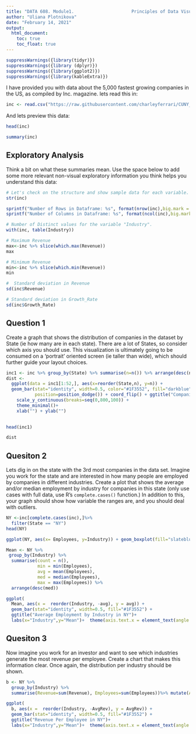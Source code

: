 ---
title: "DATA 608. Module1.                      Principles of Data Visualization and Introduction to ggplot2 "
author: "Uliana Plotnikova"
date: "February 14, 2021"
output: 
  html_document:
    toc: true
    toc_float: true
---
                               
                               
                    
  
  
```{r echo=FALSE}
suppressWarnings({library(tidyr)})
suppressWarnings({library (dplyr)})
suppressWarnings({library(ggplot2)})
suppressWarnings({library(kableExtra)})

```

  
I have provided you with data about the 5,000 fastest growing companies in the US, as compiled by Inc. magazine. lets read this in:
  
```{r echo=FALSE}
inc <- read.csv("https://raw.githubusercontent.com/charleyferrari/CUNY_DATA608/master/lecture1/Data/inc5000_data.csv", header= TRUE)
```

And lets preview this data:

```{r echo=FALSE}
head(inc)
```


```{r}
summary(inc)
```


## Exploratory Analysis

Think a bit on what these summaries mean. Use the space below to add some more relevant non-visual exploratory information you think helps you understand this data:
  
```{r}
# Let's check on the structure and show sample data for each variable.
str(inc)
```

```{r echo=FALSE}
sprintf("Number of Rows in Dataframe: %s", format(nrow(inc),big.mark = ","))
sprintf("Number of Columns in Dataframe: %s", format(ncol(inc),big.mark = " "))

```


```{r}
# Number of Distinct values for the variable "Industry".
with(inc, table(Industry))
```


```{r}
# Maximum Revenue
max<-inc %>% slice(which.max(Revenue))
max
```


```{r}
# Minimum Revenue
min<-inc %>% slice(which.min(Revenue))
min
```

```{r}
#  Standard deviation in Revenue 
sd(inc$Revenue)
```

```{r}
# Standard deviation in Growth_Rate
sd(inc$Growth_Rate)
```


## Question 1

Create a graph that shows the distribution of companies in the dataset by State (ie how many are in each state). There are a lot of States, so consider which axis you should use. This visualization is ultimately going to be consumed on a 'portrait' oriented screen (ie taller than wide), which should further guide your layout choices.

```{r echo=FALSE}
inc1 <- inc %>% group_by(State) %>% summarise(n=n()) %>% arrange(desc(n))
dist <- 
  ggplot(data = inc1[1:52,], aes(x=reorder(State,n), y=n)) + 
  geom_bar(stat="identity", width=0.5, color="#1F3552", fill="darkblue", 
           position=position_dodge()) + coord_flip() + ggtitle("Companies Disbribution by State") +
    scale_y_continuous(breaks=seq(0,800,100)) + 
    theme_minimal()+
    xlab("") + ylab("") 
    
```

```{r}
head(inc1)
```


```{r}
dist
```



## Quesiton 2

Lets dig in on the state with the 3rd most companies in the data set. Imagine you work for the state and are interested in how many people are employed by companies in different industries. Create a plot that shows the average and/or median employment by industry for companies in this state (only use cases with full data, use R's `complete.cases()` function.) In addition to this, your graph should show how variable the ranges are, and you should deal with outliers.
                                                                                                                  
```{r}
NY <-inc[complete.cases(inc),]%>%
  filter(State == "NY") 
head(NY)
```



```{r}
ggplot(NY, aes(x= Employees, y=Industry)) + geom_boxplot(fill="slateblue", alpha=0.9, outlier.size = -1) + xlim(0,1000)
```

```{r echo=FALSE}
Mean <- NY %>%
 group_by(Industry) %>%
  summarise(count = n(),
            min = min(Employees),
            avg = mean(Employees),
            med = median(Employees),
            max = max(Employees)) %>%
  arrange(desc(med))
```


```{r}
ggplot(
  Mean, aes(x =  reorder(Industry, -avg), y = avg)) + 
  geom_bar(stat="identity", width=0.5, fill="#1F3552") +
  ggtitle("Average Employment by Industry in NY")+
  labs(x="Industry",y="Mean")+  theme(axis.text.x = element_text(angle = 60, hjust = 1))
```



## Quesiton 3

Now imagine you work for an investor and want to see which industries generate the most revenue per employee. Create a chart that makes this information clear. Once again, the distribution per industry should be shown.
                                 

```{r echo=FALSE}
b <- NY %>% 
  group_by(Industry) %>% 
  summarise(Revenue=sum(Revenue), Employees=sum(Employees))%>% mutate(AvgRev = Revenue/Employees)
```


```{r}
ggplot(
  b, aes(x =  reorder(Industry, -AvgRev), y = AvgRev)) + 
  geom_bar(stat="identity", width=0.5, fill="#1F3552") +
  ggtitle("Revenue Per Employee in NY")+
  labs(x="Industry",y="Mean")+  theme(axis.text.x = element_text(angle = 60, hjust = 1))
```



